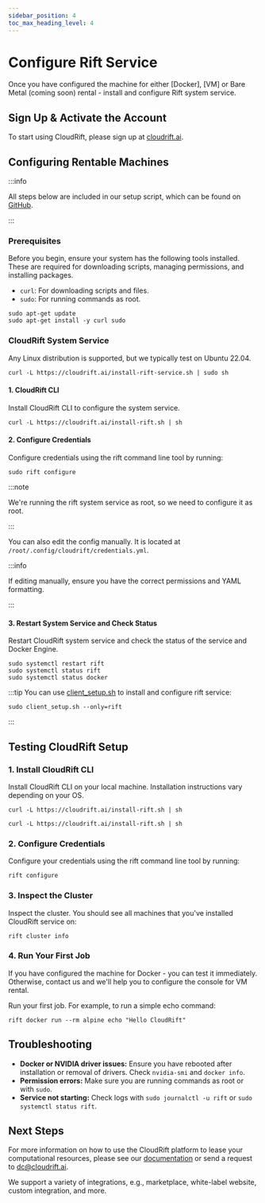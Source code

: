 ```yaml
---
sidebar_position: 4
toc_max_heading_level: 4
---
```



# Configure Rift Service

Once you have configured the machine for either [Docker], [VM] or Bare Metal (coming soon) rental - install and configure
Rift system service.

## Sign Up & Activate the Account

To start using CloudRift, please sign up at [cloudrift.ai](https://cloudrift.ai).

## Configuring Rentable Machines

:::info

All steps below are included in our setup script, which can be found on [GitHub](https://github.com/cloudrift-ai/rift-utils).

:::

### Prerequisites

Before you begin, ensure your system has the following tools installed. These are required for downloading scripts, managing permissions, and installing packages.

- `curl`: For downloading scripts and files.
- `sudo`: For running commands as root.

```shell
sudo apt-get update
sudo apt-get install -y curl sudo
```

### CloudRift System Service

Any Linux distribution is supported, but we typically test on Ubuntu 22.04.

```shell
curl -L https://cloudrift.ai/install-rift-service.sh | sudo sh
```

#### 1. CloudRift CLI

Install CloudRift CLI to configure the system service.

```shell
curl -L https://cloudrift.ai/install-rift.sh | sh
```

#### 2. Configure Credentials

Configure credentials using the rift command line tool by running:

```shell
sudo rift configure
```

:::note

We're running the rift system service as root, so we need to configure it as root.

:::

You can also edit the config manually. It is located at `/root/.config/cloudrift/credentials.yml`.

:::info

If editing manually, ensure you have the correct permissions and YAML formatting.

:::

#### 3. Restart System Service and Check Status

Restart CloudRift system service and check the status of the service and Docker Engine.

```shell
sudo systemctl restart rift
sudo systemctl status rift
sudo systemctl status docker
```

:::tip
You can use [client_setup.sh](https://github.com/cloudrift-ai/rift-utils/blob/main/scripts/client_setup.sh) to install and configure rift service:

```shell
sudo client_setup.sh --only=rift
```

:::

## Testing CloudRift Setup

### 1. Install CloudRift CLI

Install CloudRift CLI on your local machine. Installation instructions vary depending on your OS.

<Tabs groupId="operating-systems">
  <TabItem value="win" label="Windows">
    <DownloadWindowsInstaller/>
  </TabItem>
  <TabItem value="mac" label="Mac">

  ```shell
  curl -L https://cloudrift.ai/install-rift.sh | sh
  ```

  </TabItem>
  <TabItem value="linux" label="Linux">

  ```shell
  curl -L https://cloudrift.ai/install-rift.sh | sh
  ```

  </TabItem>
</Tabs>

### 2. Configure Credentials

Configure your credentials using the rift command line tool by running:

```shell
rift configure
```

### 3. Inspect the Cluster

Inspect the cluster. You should see all machines that you've installed CloudRift service on:

```shell
rift cluster info
```

### 4. Run Your First Job

If you have configured the machine for Docker - you can test it immediately. Otherwise, contact us and we'll help
you to configure the console for VM rental.

Run your first job. For example, to run a simple echo command:

```shell
rift docker run --rm alpine echo "Hello CloudRift"
```

## Troubleshooting

- **Docker or NVIDIA driver issues:** Ensure you have rebooted after installation or removal of drivers. Check `nvidia-smi` and `docker info`.
- **Permission errors:** Make sure you are running commands as root or with `sudo`.
- **Service not starting:** Check logs with `sudo journalctl -u rift` or `sudo systemctl status rift`.

## Next Steps

For more information on how to use the CloudRift platform to lease your computational resources,
please see our [documentation](https://docs.cloudrift.ai) or send a request to [dc@cloudrift.ai](mailto:dc@cloudrift.ai).

We support a variety of integrations, e.g., marketplace, white-label website, custom integration, and more.
